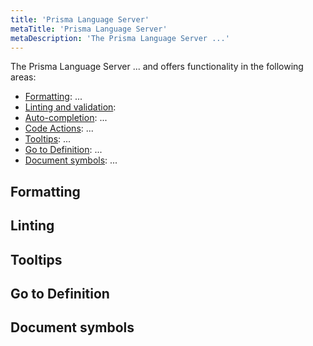```yaml
---
title: 'Prisma Language Server'
metaTitle: 'Prisma Language Server'
metaDescription: 'The Prisma Language Server ...'
---
```


<TopBlock>

The Prisma Language Server ... and offers functionality in the following areas:

<!-- - TODO: link to https://www.prisma.io/docs/concepts/components/prisma-schema#auto-formatting ? -->

- [Formatting](#formatting): ...
- [Linting and validation](#linting):
- [Auto-completion](/concepts/components/prisma-language-tools/prisma-language-server/auto-complete): ...
- [Code Actions](/concepts/components/prisma-language-tools/prisma-language-server/code-actions): ...
- [Tooltips](#tooltips): ...
- [Go to Definition](#go-to-definition): ...
- [Document symbols](#document-symbols): ...

<!-- - TODO: [**File Watcher?**](file-watcher): ... --->

</TopBlock>

## Formatting

## Linting

## Tooltips

## Go to Definition

## Document symbols
